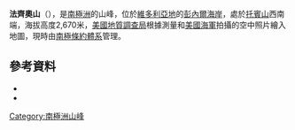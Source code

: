 {{coord|73|23|S|162|48|E|source:GNIS|display=title}}

'''法齊奧山'''（{{lang-en|Mount Fazio}}），是[[南極洲|南極洲]]的山峰，位於[[維多利亞地|維多利亞地]]的[[彭內爾海岸|彭內爾海岸]]，處於[[托賓山|托賓山]]西南端，海拔高度2,670米，[[美國地質調查局|美國地質調查局]]根據測量和[[美國海軍|美國海軍]]拍攝的空中照片繪入地圖，現時由[[南極條約體系|南極條約體系]]管理。

==參考資料==
*{{cite gnis | type = antarid | id = 4802| name = Fazio, Mount | accessdate = 2012-03-18}}
*{{usgs-gazetteer|id=4802|name=Fazio, Mount}}

{{Antarctica-geo-stub}}
[[Category:南極洲山峰|Category:南極洲山峰]]